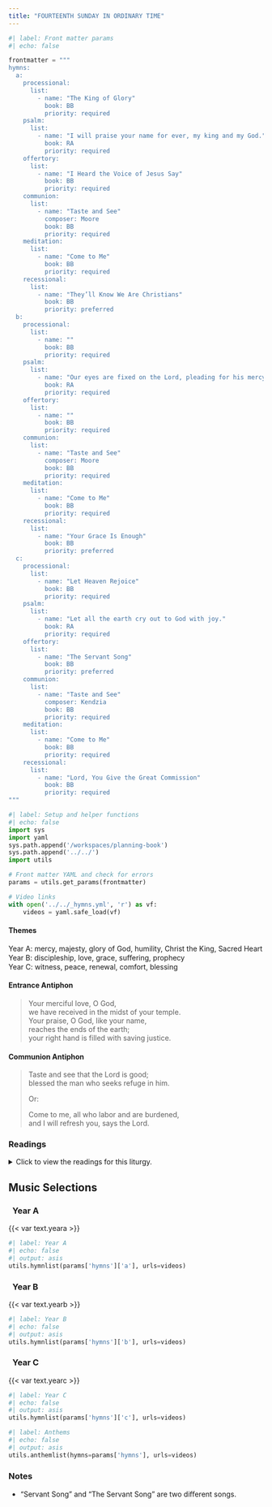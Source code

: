 ```yaml
---
title: "FOURTEENTH SUNDAY IN ORDINARY TIME"
---
```


```python
#| label: Front matter params
#| echo: false

frontmatter = """
hymns:
  a:
    processional:
      list:
        - name: "The King of Glory"
          book: BB
          priority: required
    psalm:
      list:
        - name: "I will praise your name for ever, my king and my God."
          book: RA
          priority: required
    offertory:
      list:
        - name: "I Heard the Voice of Jesus Say"
          book: BB
          priority: required
    communion:
      list:
        - name: "Taste and See"
          composer: Moore
          book: BB
          priority: required
    meditation:
      list:
        - name: "Come to Me"
          book: BB
          priority: required
    recessional:
      list:
        - name: "They’ll Know We Are Christians"
          book: BB
          priority: preferred
  b:
    processional:
      list:
        - name: ""
          book: BB
          priority: required
    psalm:
      list:
        - name: "Our eyes are fixed on the Lord, pleading for his mercy."
          book: RA
          priority: required
    offertory:
      list:
        - name: "" 
          book: BB
          priority: required
    communion:
      list:
        - name: "Taste and See"
          composer: Moore
          book: BB
          priority: required
    meditation:
      list:
        - name: "Come to Me"
          book: BB
          priority: required
    recessional:
      list:
        - name: "Your Grace Is Enough"
          book: BB
          priority: preferred
  c:
    processional:
      list:
        - name: "Let Heaven Rejoice"
          book: BB
          priority: required
    psalm:
      list:
        - name: "Let all the earth cry out to God with joy."
          book: RA
          priority: required
    offertory:
      list:
        - name: "The Servant Song"
          book: BB
          priority: preferred
    communion:
      list:
        - name: "Taste and See"
          composer: Kendzia
          book: BB
          priority: required
    meditation:
      list:
        - name: "Come to Me"
          book: BB
          priority: required
    recessional:
      list:
        - name: "Lord, You Give the Great Commission"
          book: BB
          priority: required
"""
```

```python
#| label: Setup and helper functions
#| echo: false
import sys
import yaml
sys.path.append('/workspaces/planning-book')
sys.path.append('../../')
import utils

# Front matter YAML and check for errors
params = utils.get_params(frontmatter)

# Video links
with open('../../_hymns.yml', 'r') as vf:
    videos = yaml.safe_load(vf)
```

:::  {.red}
#### **Themes**
:::

[Year A:]{.red} mercy, majesty, glory of God, humility, Christ the
King, Sacred Heart  
[Year B:]{.red} discipleship, love, grace, suﬀering, prophecy  
[Year C:]{.red} witness, peace, renewal, comfort, blessing  

:::  {.red}
#### **Entrance Antiphon**
:::

> Your merciful love, O God,  
> we have received in the midst of your temple.  
> Your praise, O God, like your name,  
> reaches the ends of the earth;  
> your right hand is filled with saving justice.  

:::  {.red}
#### **Communion Antiphon**
:::

> Taste and see that the Lord is good;  
> blessed the man who seeks refuge in him.  
>
> [Or:]{.red}  
>
> Come to me, all who labor and are burdened,  
> and I will refresh you, says the Lord.

:::: {.content-visible when-format="html"}
::: {.red}
### Readings
:::

<details>
  <summary>Click to view the readings for this liturgy.</summary>

::: {.titlered}
### &nbsp; Year A
:::

::: {.red}
#### First Reading [Zechariah 9:9-10]{style="float:right" .small}
:::

Thus says the LORD:  
Rejoice heartily, O daughter Zion,  
shout for joy, O daughter Jerusalem!  
See, your king shall come to you;  
a just savior is he,  
meek, and riding on an ass,  
on a colt, the foal of an ass.  
He shall banish the chariot from Ephraim,  
and the horse from Jerusalem;  
the warrior's bow shall be banished,  
and he shall proclaim peace to the nations.  
His dominion shall be from sea to sea,  
and from the River to the ends of the earth.  

***

::: {.red}
#### Responsorial Psalm [Psalm 145:1-2, 8-9, 10-11, 13-14]{style="float:right" .small}
:::

**[℟.]{.red}** **I will praise your name for ever, my king and my God.**  
[Or:]{.red}  
**[℟.]{.red}** **Alleluia.**

I will extol you, O my God and King,  
and I will bless your name forever and ever.  
Every day will I bless you,  
and I will praise your name forever and ever. **[℟.]{.red}**  

The LORD is gracious and merciful,  
slow to anger and of great kindness.  
The LORD is good to all  
and compassionate toward all his works. **[℟.]{.red}**  

Let all your works give you thanks, O LORD,  
and let your faithful ones bless you.  
Let them discourse of the glory of your kingdom  
and speak of your might. **[℟.]{.red}**  

The LORD is faithful in all his words  
and holy in all his works.  
The LORD lifts up all who are falling  
and raises up all who are bowed down. **[℟.]{.red}**  

***

::: {.red}
#### Second Reading [Romans 8:9, 11-13]{style="float:right" .small}
:::

Brothers and sisters:  
You are not in the flesh;  
on the contrary, you are in the spirit,  
if only the Spirit of God dwells in you.  
Whoever does not have the Spirit of Christ does not belong to him.  
If the Spirit of the one who raised Jesus from the dead dwells in you,  
the one who raised Christ from the dead  
will give life to your mortal bodies also,  
through his Spirit that dwells in you.  
Consequently, brothers and sisters,  
we are not debtors to the flesh,  
to live according to the flesh.  
For if you live according to the flesh, you will die,  
but if by the Spirit you put to death the deeds of the body,  
you will live.  

***

::: {.red}
#### Gospel Acclamation [Cf. Matthew 11:25]{style="float:right" .small}
:::

**[℟.]{.red}** **Alleluia, alleluia.**  
Blessed are you, Father, Lord of heaven and earth;  
you have revealed to little ones the mysteries of the kingdom.
 **[℟.]{.red}**  

***

::: {.red}
#### Gospel [Matthew 11:25-30]{style="float:right" .small}
:::

At that time Jesus exclaimed:  
"I give praise to you, Father, Lord of heaven and earth,  
for although you have hidden these things  
from the wise and the learned  
you have revealed them to little ones.  
Yes, Father, such has been your gracious will.  
All things have been handed over to me by my Father.  
No one knows the Son except the Father,  
and no one knows the Father except the Son  
and anyone to whom the Son wishes to reveal him."  

"Come to me, all you who labor and are burdened,  
and I will give you rest.  
Take my yoke upon you and learn from me,  
for I am meek and humble of heart;  
and you will find rest for yourselves.  
For my yoke is easy, and my burden light."  

::: {.centered}
{{< var symbols.cross >}} &nbsp; {{< var symbols.cross >}} &nbsp; {{< var symbols.cross >}}
:::

::: {.titlered}
### &nbsp; Year B
:::

::: {.red}
#### First Reading [Ezekiel 2:2-5]{style="float:right" .small}
:::

As the LORD spoke to me, the spirit entered into me  
and set me on my feet,  
and I heard the one who was speaking say to me:  
Son of man, I am sending you to the Israelites,  
rebels who have rebelled against me;  
they and their ancestors have revolted against me to this very day.  
Hard of face and obstinate of heart  
are they to whom I am sending you.  
But you shall say to them: Thus says the LORD GOD!  
And whether they heed or resist—for they are a rebellious house—  
they shall know that a prophet has been among them.  

***

::: {.red}
#### Responsorial Psalm [Psalm 123:1-2, 2, 3-4]{style="float:right" .small}
:::

**[℟.]{.red}** **Our eyes are fixed on the Lord, pleading for his mercy.**  

To you I lift up my eyes  
who are enthroned in heaven —  
As the eyes of servants  
are on the hands of their masters. **[℟.]{.red}**  

As the eyes of a maid  
are on the hands of her mistress,  
So are our eyes on the LORD, our God,  
till he have pity on us. **[℟.]{.red}**  

Have pity on us, O LORD, have pity on us,  
for we are more than sated with contempt;  
our souls are more than sated  
with the mockery of the arrogant,  
with the contempt of the proud. **[℟.]{.red}**  

***

::: {.red}
#### Second Reading [2 Corinthians 12:7-10]{style="float:right" .small}
:::

Brothers and sisters:  
That I, Paul, might not become too elated,  
because of the abundance of the revelations,  
a thorn in the flesh was given to me, an angel of Satan,  
to beat me, to keep me from being too elated.  
Three times I begged the Lord about this, that it might leave me,  
but he said to me, “My grace is sufficient for you,  
for power is made perfect in weakness.”  
I will rather boast most gladly of my weaknesses,  
in order that the power of Christ may dwell with me.  
Therefore, I am content with weaknesses, insults,  
hardships, persecutions, and constraints,  
for the sake of Christ;  
for when I am weak, then I am strong.  

***

::: {.red}
#### Gospel Acclamation [Cf. Luke 4:18]{style="float:right" .small}
:::

**[℟.]{.red}** **Alleluia, alleluia.**  
The Spirit of the Lord is upon me,  
for he sent me to bring glad tidings to the poor. **[℟.]{.red}**  

***

::: {.red}
#### Gospel [Mark 6:1-6]{style="float:right" .small}
:::

Jesus departed from there and came to his native place, accompanied by his disciples.  
When the sabbath came he began to teach in the synagogue,  
and many who heard him were astonished.  
They said, “Where did this man get all this?  
What kind of wisdom has been given him?  
What mighty deeds are wrought by his hands!  
Is he not the carpenter, the son of Mary,  
and the brother of James and Joses and Judas and Simon?  
And are not his sisters here with us?”  
And they took offense at him.  
Jesus said to them,  
“A prophet is not without honor except in his native place  
and among his own kin and in his own house.”  
So he was not able to perform any mighty deed there,  
apart from curing a few sick people by laying his hands on them.  
He was amazed at their lack of faith.  

::: {.centered}
{{< var symbols.cross >}} &nbsp; {{< var symbols.cross >}} &nbsp; {{< var symbols.cross >}}
:::

::: {.titlered}
### &nbsp; Year C
:::

::: {.red}
#### First Reading [Isaiah 66:10-14c]{style="float:right" .small}
:::

Thus says the LORD:  
Rejoice with Jerusalem and be glad because of her,  
all you who love her;  
exult, exult with her,  
all you who were mourning over her!  
Oh, that you may suck fully  
of the milk of her comfort,  
that you may nurse with delight  
at her abundant breasts!  
For thus says the LORD:  
Lo, I will spread prosperity over Jerusalem like a river,  
and the wealth of the nations like an overflowing torrent.  
As nurslings, you shall be carried in her arms,  
and fondled in her lap;  
as a mother comforts her child,  
so will I comfort you;  
in Jerusalem you shall find your comfort.  

When you see this, your heart shall rejoice  
and your bodies flourish like the grass;  
the LORD's power shall be known to his servants.  

***

::: {.red}
#### Responsorial Psalm [Psalm 66:1-3, 4-5, 6-7, 16, 20]{style="float:right" .small}
:::

**[℟.]{.red}** **Let all the earth cry out to God with joy.**  

Shout joyfully to God, all the earth,  
sing praise to the glory of his name;  
proclaim his glorious praise.  
Say to God, "How tremendous are your deeds!" **[℟.]{.red}**  

"Let all on earth worship and sing praise to you,  
sing praise to your name!"  
Come and see the works of God,  
his tremendous deeds among the children of Adam. **[℟.]{.red}**  

He has changed the sea into dry land;  
through the river they passed on foot;  
therefore let us rejoice in him.  
He rules by his might forever. **[℟.]{.red}**  

Hear now, all you who fear God, while I declare  
what he has done for me.  
Blessed be God who refused me not  
my prayer or his kindness! **[℟.]{.red}**  

***

::: {.red}
#### Second Reading [Galatians 6:14-18]{style="float:right" .small}
:::

Brothers and sisters:  
May I never boast except in the cross of our Lord Jesus Christ,  
through which the world has been crucified to me,  
and I to the world.  
For neither does circumcision mean anything, nor does uncircumcision,  
but only a new creation.  
Peace and mercy be to all who follow this rule  
and to the Israel of God.  

From now on, let no one make troubles for me;  
for I bear the marks of Jesus on my body.  

The grace of our Lord Jesus Christ be with your spirit,  
brothers and sisters. Amen.  

***

::: {.red}
#### Gospel Acclamation [Colossians 3:15a, 16a]{style="float:right" .small}
:::

**[℟.]{.red}** **Alleluia, alleluia.**  
Let the peace of Christ control your hearts;  
let the word of Christ dwell in you richly. **[℟.]{.red}**  

***

::: {.red}
#### Gospel [Luke 10:1-12, 17-20 or 10:1-9]{style="float:right" .small}
:::

At that time the Lord appointed seventy-two others  
whom he sent ahead of him in pairs  
to every town and place he intended to visit.  
He said to them,  
"The harvest is abundant but the laborers are few;  
so ask the master of the harvest  
to send out laborers for his harvest.  
Go on your way;  
behold, I am sending you like lambs among wolves.  
Carry no money bag, no sack, no sandals;  
and greet no one along the way.  
Into whatever house you enter, first say,  
'Peace to this household.'  
If a peaceful person lives there,  
your peace will rest on him;  
but if not, it will return to you.  
Stay in the same house and eat and drink what is offered to you,  
for the laborer deserves his payment.  
Do not move about from one house to another.  
Whatever town you enter and they welcome you,  
eat what is set before you,  
cure the sick in it and say to them,  
'The kingdom of God is at hand for you.'  
Whatever town you enter and they do not receive you,  
go out into the streets and say,  
'The dust of your town that clings to our feet,  
even that we shake off against you.'  
Yet know this: the kingdom of God is at hand.  
I tell you,  
it will be more tolerable for Sodom on that day than for that town."  

The seventy-two returned rejoicing, and said,  
"Lord, even the demons are subject to us because of your name."  
Jesus said, "I have observed Satan fall like lightning from the sky.  
Behold, I have given you the power to 'tread upon serpents' and scorpions  
and upon the full force of the enemy and nothing will harm you.  
Nevertheless, do not rejoice because the spirits are subject to you,  
but rejoice because your names are written in heaven."  

[Or:]{.red}  

At that time the Lord appointed seventy-two others  
whom he sent ahead of him in pairs  
to every town and place he intended to visit.  
He said to them,  
"The harvest is abundant but the laborers are few;  
so ask the master of the harvest  
to send out laborers for his harvest.  
Go on your way;  
behold, I am sending you like lambs among wolves.  
Carry no money bag, no sack, no sandals;  
and greet no one along the way.  
Into whatever house you enter, first say,  
'Peace to this household.'  
If a peaceful person lives there,  
your peace will rest on him;  
but if not, it will return to you.  
Stay in the same house and eat and drink what is offered to you,  
for the laborer deserves his payment.  
Do not move about from one house to another.  
Whatever town you enter and they welcome you,  
eat what is set before you,  
cure the sick in it and say to them,  
'The kingdom of God is at hand for you.'"  

::: {.centered}
{{< var symbols.cross >}} &nbsp; {{< var symbols.cross >}} &nbsp; {{< var symbols.cross >}}
:::

</details>
::::

::: {.red}
## Music Selections
:::

::: {.titlered}
### &nbsp; Year A
:::
{{< var text.yeara >}}

```python
#| label: Year A
#| echo: false
#| output: asis
utils.hymnlist(params['hymns']['a'], urls=videos)
```

::: {.titlered}
### &nbsp; Year B
:::
{{< var text.yearb >}}

```python
#| label: Year B
#| echo: false
#| output: asis
utils.hymnlist(params['hymns']['b'], urls=videos)
```

::: {.titlered}
### &nbsp; Year C
:::
{{< var text.yearc >}}

```python
#| label: Year C
#| echo: false
#| output: asis
utils.hymnlist(params['hymns']['c'], urls=videos)
```


```python
#| label: Anthems
#| echo: false
#| output: asis
utils.anthemlist(hymns=params['hymns'], urls=videos)
```

::: {.red}
### Notes
:::

* “Servant Song” and “The Servant Song” are two diﬀerent songs.